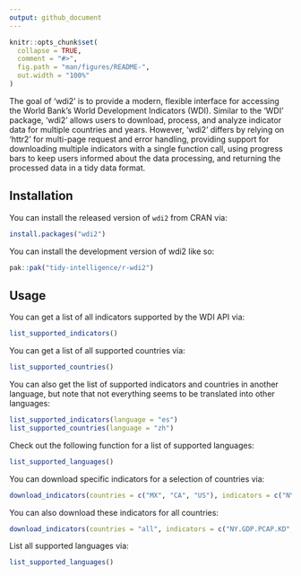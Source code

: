 ```yaml
---
output: github_document
---
```


<!-- README.md is generated from README.Rmd. Please edit that file -->

```r
knitr::opts_chunk$set(
  collapse = TRUE,
  comment = "#>",
  fig.path = "man/figures/README-",
  out.width = "100%"
)
```

The goal of 'wdi2' is to provide a modern, flexible interface for accessing the World Bank’s World Development Indicators (WDI). Similar to the 'WDI' package, 'wdi2' allows users to download, process, and analyze indicator data for multiple countries and years. However, 'wdi2' differs by relying on 'httr2' for multi-page request and error handling, providing support for downloading multiple indicators with a single function call, using progress bars to keep users informed about the data processing, and returning the processed data in a tidy data format.

## Installation

You can install the released version of `wdi2` from CRAN via:

```r
install.packages("wdi2")
```

You can install the development version of wdi2 like so:

``` r
pak::pak("tidy-intelligence/r-wdi2")
```

## Usage

You can get a list of all indicators supported by the WDI API via:

```r
list_supported_indicators()
```

You can get a list of all supported countries via:

```r
list_supported_countries()
```

You can also get the list of supported indicators and countries in another language, but note that not everything seems to be translated into other languages:

```r
list_supported_indicators(language = "es")
list_supported_countries(language = "zh")
```

Check out the following function for a list of supported languages:

```r
list_supported_languages()
```

You can download specific indicators for a selection of countries via:

```r
download_indicators(countries = c("MX", "CA", "US"), indicators = c("NY.GDP.PCAP.KD", "SP.POP.TOTL"))
```

You can also download these indicators for all countries:

```r
download_indicators(countries = "all", indicators = c("NY.GDP.PCAP.KD", "SP.POP.TOTL"))
```

List all supported languages via:

```r
list_supported_languages()
```
